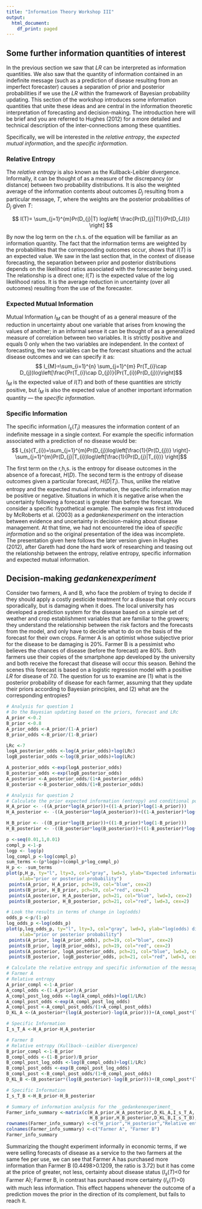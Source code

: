 ```yaml
---
title: "Information Theory Workshop III"
output:
  html_document:
    df_print: paged
---
```


## Some further information quantities of interest

In the previous section we saw that $LR$ can be interpreted as information quantities.  We also saw that the quantity of information contained in an indefinite message (such as a prediction of disease resulting from an imperfect forecaster) causes a separation of prior and posterior probabilities if we use the $LR$ within the framework of Bayesian probability updating.  This section of the workshop introduces some information quantities that unite these ideas and are central in the information theoretic interpretation of forecasting and decision-making.  The introduction here will be brief and you are referred to Hughes (2012) for a more detailed and technical description of the inter-connections among these quantities.

Specifically, we will be interested in the _relative entropy_, the _expected mutual information_, and the _specific information_.

### Relative Entropy
The _relative entropy_ is also known as the Kullback-Leibler divergence.  Informally, it can be thought of as a measure of the discrepancy (or distance) between two probability distributions.  It is also the weighted average of the information contents about outcomes $D_{j}$ resulting from a particular message, $T$, where the weights are the posterior probabilities of $D_{j}$ given $T$: 

$$
I(T)= \sum_{j=1}^{m}Pr(D_{j}|T) log\left[ \frac{Pr(D_{j}|T)}{Pr(D_{J})} \right]
$$


By now the log term on the r.h.s. of the equation will be familiar as an information quantity.  The fact that the information terms are weighted by the probabilities that the corresponding outcomes occur, shows that $I(T)$ is an expected value.  We saw in the last section that, in the context of disease forecasting, the separation between prior and posterior distributions depends on the likelihood ratios associated with the forecaster being used.  The relationship is a direct one; $I(T)$ is the expected value of the log likelihood ratios.  It is the average reduction in uncertainty (over all outcomes) resulting from the use of the forecaster.

### Expected Mutual Information
Mutual Information $I_{M}$ can be thought of as a general measure of the reduction in uncertainty about one variable that arises from knowing the values of another; in an informal sense it can be thought of as a generalized measure of correlation between two variables.  It is strictly positive and equals 0 only when the two variables are independent.  In the context of forecasting, the two variables can be the forecast situations and the actual disease outcomes and we can specify it as:$$
I_{M}=\sum_{i=1}^{n} \sum_{j=1}^{m} Pr(T_{i}\cap D_{j})log\left[\frac{Pr(T_{i}\cap D_{j})}{Pr(T_{i})Pr(D_{j})}\right]$$
$I_{M}$ is the expected value of $I(T)$ and both of these quantities are strictly positive, but $I_{M}$ is also the expected value of another important information quantity --- the _specific information_.

### Specific Information
The specific information $I{_s}(T_{i})$ measures the information content of an indefinite message in a single context.  For example the specific information associated with a prediction of no disease would be:$$
I_{s}(T_{i})=\sum_{j=1}^{m}Pr(D_{j})log\left[\frac{1}{Pr(D_{j})} \right]-\sum_{j=1}^{m}Pr(D_{j}|T_{i})log\left[\frac{1}{Pr(D_{j}|T_{i})} \right]$$

The first term on the r,h,s. is the entropy for disease outcomes in the absence of a forecast, $H(D)$. The second term is the entropy of disease outcomes given a particular forecast, $H(D|T_{i})$.  Thus, unlike the relative entropy and the expected mutual information, the specific information may be positive or negative.  Situations in which it is negative arise when the uncertainty following a forecast is greater than before the forecast.  We consider a specific hypothetical example.  The example was first introduced by McRoberts et al. (2003) as a _gedankenexperiment_ on the interaction between evidence and uncertainty in decision-making about disease management.  At that time, we had not encountered the idea of _specific information_ and so the original presentation of the idea was incomplete. The presentation given here follows the later version given in Hughes (2012), after Gareth had done the hard work of researching and teasing out the relationship between the entropy, relative entropy, specific information and expected mutual information.

## Decision-making _gedankenexperiment_

Consider two farmers, A and B, who face the problem of trying to decide if they should apply a costly pesticide treatment for a disease that only occurs sporadically, but is damaging when it does.  The local university has developed a prediction system for the disease based on a simple set of weather and crop establishment variables that are familiar to the growers; they understand the relationship between the risk factors and the forecasts from the model, and only have to decide what to do on the basis of the forecast for their own crops.  Farmer A is an optimist whose subjective prior for the disease to be damaging is 20%.  Farmer B is a pessimist who believes the chances of disease (before the forecast) are 80%.  Both farmers use their copies of the smartphone app developed by the university and both receive the forecast that disease will occur this season.  Behind the scenes this forecast is based on a logistic regression model with a positive $LR$ for disease of 7.0. The question for us to examine are (1) what is the posterior probability of disease for each farmer, assuming that they update their priors according to Bayesian principles, and (2) what are the corresponding entropies?

```r
# Analysis for question 1
# Do the Bayesian updating based on the priors, forecast and LRc
A_prior <-0.2
B_prior <-0.8
A_prior_odds <-A_prior/(1-A_prior)
B_prior_odds <-B_prior/(1-B_prior)

LRc <-7
logA_posterior_odds <-log(A_prior_odds)+log(LRc)
logB_posterior_odds <-log(B_prior_odds)+log(LRc)

A_posterior_odds <-exp(logA_posterior_odds)
B_posterior_odds <-exp(logB_posterior_odds)
A_posterior <-A_posterior_odds/(1+A_posterior_odds)
B_posterior <-B_posterior_odds/(1+B_posterior_odds)

# Analysis for question 2
# Calculate the prior expected information (entropy) and conditional posterior expected information values
H_A_prior <- -((A_prior*log(A_prior))+((1-A_prior)*log(1-A_prior)))
H_A_posterior <- -((A_posterior*log(A_posterior))+((1-A_posterior)*log(1-A_posterior)))

H_B_prior <- -((B_prior*log(B_prior))+((1-B_prior)*log(1-B_prior)))
H_B_posterior <- -((B_posterior*log(B_posterior))+((1-B_posterior)*log(1-B_posterior)))

p <-seq(0.01,1,0.01)
compl_p <-1-p
logp <- log(p)
log_compl_p <-log(compl_p)
sum_terms <-(p*logp)+(compl_p*log_compl_p)
H_p <- -sum_terms
plot(p,H_p, ty="l", lty=3, col="gray", lwd=3, ylab="Expected information (nits)",
     xlab="prior or posterior probability")
 points(A_prior, H_A_prior, pch=19, col="blue", cex=2)
 points(B_prior, H_B_prior, pch=19, col="red", cex=2)
 points(A_posterior, H_A_posterior, pch=21, col="blue", lwd=3, cex=2)
 points(B_posterior, H_B_posterior, pch=21, col="red", lwd=3, cex=2)

# Look the results in terms of change in log(odds)
odds_p <-p/(1-p)
log_odds_p <-log(odds_p)
plot(p,log_odds_p, ty="l", lty=3, col="gray", lwd=3, ylab="log(odds) disease",
     xlab="prior or posterior probability")
 points(A_prior, log(A_prior_odds), pch=19, col="blue", cex=2)
 points(B_prior, log(B_prior_odds), pch=19, col="red", cex=2)
 points(A_posterior, logA_posterior_odds, pch=21, col="blue", lwd=3, cex=2)
 points(B_posterior, logB_posterior_odds, pch=21, col="red", lwd=3, cex=2)

# Calculate the relative entropy and specific information of the message for each farmer
# Farmer A
# Relative entropy
A_prior_compl <-1-A_prior
A_compl_odds <-(1-A_prior)/A_prior
A_compl_post_log_odds <-log(A_compl_odds)+log(1/LRc)
A_compl_post_odds <-exp(A_compl_post_log_odds)
A_compl_post <-A_compl_post_odds/(1+A_compl_post_odds)
D_KL_A <-(A_posterior*(log(A_posterior)-log(A_prior)))+(A_compl_post*(log(A_compl_post)-log(A_prior_compl)))

# Specific Information
I_s_T_A <-H_A_prior-H_A_posterior

# Farmer B
# Relative entropy (Kullback--Leibler divergence)
B_prior_compl <-1-B_prior
B_compl_odds <-(1-B_prior)/B_prior
B_compl_post_log_odds <-log(B_compl_odds)+log(1/LRc)
B_compl_post_odds <-exp(B_compl_post_log_odds)
B_compl_post <-B_compl_post_odds/(1+B_compl_post_odds)
D_KL_B <-(B_posterior*(log(B_posterior)-log(B_prior)))+(B_compl_post*(log(B_compl_post)-log(B_prior_compl)))

# Specific Information
I_s_T_B <-H_B_prior-H_B_posterior

# Summary of information analysis for the _gedankenexperiment_
Farmer_info_summary <-matrix(c(H_A_prior,H_A_posterior,D_KL_A,I_s_T_A,
                               H_B_prior,H_B_posterior,D_KL_B,I_s_T_B), nrow=4, ncol=2) 
rownames(Farmer_info_summary) <-c("H_prior","H_posterior","Relative entropy","Specicific information")
colnames(Farmer_info_summary) <-c("Farmer A", "Farmer B")
Farmer_info_summary

```
Summarizing the thought experiment informally in economic terms, if we were selling forecasts of disease as a service to the two farmers at the same fee per use, we can see that Farmer A has purchased more information than Farmer B (0.4498>0.1209, the ratio is 3.72) but it has come at the price of greater, not less, certainty about disease status ($I_{s}(T)$<0 for Farmer A); Farmer B, in contrast has purchased more certainty ($I_{s}(T)$>0) with much less information.  This effect happens whenever the outcome of a prediction moves the prior in the direction of its complement, but fails to reach it.



